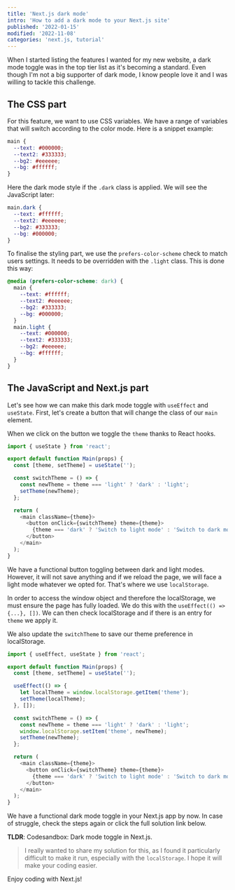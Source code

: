 ```yaml
---
title: 'Next.js dark mode'
intro: 'How to add a dark mode to your Next.js site'
published: '2022-01-15'
modified: '2022-11-08'
categories: 'next.js, tutorial'
---
```



When I started listing the features I wanted for my new website, a dark mode toggle was in the top tier list as it's becoming a standard. Even though I'm not a big supporter of dark mode, I know people love it and I was willing to tackle this challenge.

## The CSS part

For this feature, we want to use CSS variables. We have a range of variables that will switch according to the color mode.
Here is a snippet example:

```css
main {
  --text: #000000;
  --text2: #333333;
  --bg2: #eeeeee;
  --bg: #ffffff;
}
```

Here the dark mode style if the `.dark` class is applied. We will see the JavaScript later:

```css
main.dark {
  --text: #ffffff;
  --text2: #eeeeee;
  --bg2: #333333;
  --bg: #000000;
}
```

To finalise the styling part, we use the `prefers-color-scheme` check to match users settings.
It needs to be overridden with the `.light` class.
This is done this way:

```css
@media (prefers-color-scheme: dark) {
  main {
    --text: #ffffff;
    --text2: #eeeeee;
    --bg2: #333333;
    --bg: #000000;
  }
  main.light {
    --text: #000000;
    --text2: #333333;
    --bg2: #eeeeee;
    --bg: #ffffff;
  }
}
```

## The JavaScript and Next.js part

Let's see how we can make this dark mode toggle with `useEffect` and `useState`.
First, let's create a button that will change the class of our `main` element.

When we click on the button we toggle the `theme` thanks to React hooks.

```js
import { useState } from 'react';

export default function Main(props) {
  const [theme, setTheme] = useState('');

  const switchTheme = () => {
    const newTheme = theme === 'light' ? 'dark' : 'light';
    setTheme(newTheme);
  };

  return (
    <main className={theme}>
      <button onClick={switchTheme} theme={theme}>
        {theme === 'dark' ? 'Switch to light mode' : 'Switch to dark mode'}
      </button>
    </main>
  );
}
```

We have a functional button toggling between dark and light modes. However, it will not save anything and if we reload the page, we will face a light mode whatever we opted for. That's where we use `localStorage`.

In order to access the window object and therefore the localStorage, we must ensure the page has fully loaded. We do this with the `useEffect(() => {...}, [])`.
We can then check localStorage and if there is an entry for `theme` we apply it.

We also update the `switchTheme` to save our theme preference in localStorage.

```js
import { useEffect, useState } from 'react';

export default function Main(props) {
  const [theme, setTheme] = useState('');

  useEffect(() => {
    let localTheme = window.localStorage.getItem('theme');
    setTheme(localTheme);
  }, []);

  const switchTheme = () => {
    const newTheme = theme === 'light' ? 'dark' : 'light';
    window.localStorage.setItem('theme', newTheme);
    setTheme(newTheme);
  };

  return (
    <main className={theme}>
      <button onClick={switchTheme} theme={theme}>
        {theme === 'dark' ? 'Switch to light mode' : 'Switch to dark mode'}
      </button>
    </main>
  );
}
```

We have a functional dark mode toggle in your Next.js app by now. In case of struggle, check the steps again or click the full solution link below.

**TLDR**: <Linkk href="https://codesandbox.io/s/darkmode-0ubir">Codesandbox: Dark mode toggle in Next.js</Linkk>.

<Codesandbox sandbox="darkmode-0ubir" title="Dark mode toggle in Next.js" />

> I really wanted to share my solution for this, as I found it particularly difficult to make it run, especially with the `localStorage`. I hope it will make your coding easier.

Enjoy coding with Next.js!

